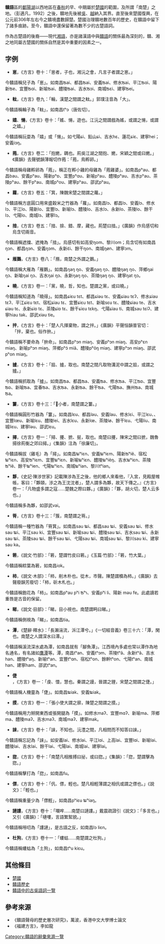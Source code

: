 '''贛語'''區的[[鄱陽湖|鄱陽湖]]以西地區在[[春秋时期|春秋]]的早、中期屬於[[楚國|楚國]]的範圍，及所謂「南楚」之地。（彭適凡，1992）之後，贛地先後被[[吳國|吳]]、[[越國|越]]納入其界。直至後來楚國復興，在公元前306年左右今之贛境盡數歸楚。楚國治理贛地數百年的歷史，在贛語中留下了諸多痕跡。至今，贛語中還保留著為數不少的古楚語詞。

作為古楚語的後裔——現代[[湘語|湘語]]，亦是諸漢語中與[[贛語|贛語]]的關係最為深刻的，贛、湘之地同屬古楚國的關係自然是其中重要的因素之一。

==字例==

*'''崽'''，《方言》卷十：「崽者，子也，湘沅之會，凡言子者謂之崽。」

今贛語稱兒子為「崽」。如南昌ʦai、都昌ʦai、安義ʦai、修水ʦai、平江ʦɑi、陽新ʦɐ、宜豐ʦɑi、新喻ʦai、醴陵ʦai、吉水ʦɔi、南城ʦɛi、建寧ʦei。

*'''軚'''，《方言》卷九：「輪，漢楚之間謂之軚。」郭璞注音為「大」。

今贛語稱輪子為「軚」，如南昌tʰɔ（唐佐切）。

*'''嬉'''、'''愓'''，《方言》卷十：「媱、愓，遊也。江沅之間謂戲為媱，或謂之愓，或謂之嬉。」

今贛語稱玩耍為「嬉」或「愓」。如弋陽ɕi、鉛山ɕi、吉水hɛ、蓮花ɕiɛ、建寧hei；安義iɔŋ。

*'''菢'''，《方言》卷二：「抱嬎，耦也。荊吳江湖之間抱、嬎，宋穎之間或曰嬎。」《廣韻》去聲號韻薄報切作菢：「菢，鳥孵卵。」

今贛語稱母雞孵卵為「菢」，稱正在孵小雞的母雞為「菢雞婆」。如南昌pʰau、都昌bau、安義pʰau、陽新pʰɒ、宜豐pʰɑu、新喻pʰau、醴陵pʰau、吉水pʰau、茶陵pʰau、餘干pʰau、南城pʰou、建寧pʰau、邵武pʰau。

*'''蘿'''，《方言》卷五：「箕，陳魏宋楚之間謂之蘿。」

今贛語稱方底圓口用來盛穀米之竹器為「蘿」。如南昌lɔ、都昌lɔ、安義lɔ、修水lɔ、平江lo、陽新lo、宜豐lɔ、新喻lɔ、醴陵lo、吉水lɔ、永新lo、茶陵lo、餘干lɔ、弋陽lo、南城lɔ、建寧lɔ。

*'''揞'''，《方言》卷五：「揞、揜、錯、摩，藏也。荊楚曰揞。」《廣韻》作烏感切和烏含切兩音。

今贛語稱遮擋、遮掩為「揞」。烏感切有如高安ŋom、黎川om；烏含切有如南昌ŋɔn、都昌ŋɔn、安義ŋɔm、永新ɛ̃i、餘干ŋon、南城ŋøn、建寧ɔm。

*'''雁鵝'''，《方言》卷八：「鴈，南楚之外謂之鵝。」

今贛語稱大雁為「雁鵝」。如南昌ŋaŋ ŋo、安義ŋaŋ ŋɔ、醴陵ŋaŋ ŋo、萍鄉ŋai ŋɔ、新喻ŋai ŋɔ、吉水ŋai ŋɔ、永新ŋaŋ ŋo、茶陵ŋaŋ ŋo、建寧ŋat ŋɔ。

*'''曉'''，《方言》卷一：「黨，曉，哲，知也。楚謂之黨，或曰曉。」

今贛語稱知道為「曉得」。如南昌ɕiɛu tɛt、都昌ɕiəu tɛ、安義ɕiau tɛʔ、修水ɕiau tɛʔ、平江ɕiɛu tɛt、宿松ɕiau tɛ、宜豐ɕiɛu tɛt、新喻sɛu tɛ、醴陵ɕiau te、吉水ɕiau tɛ、永新ɕiɒ tɛ、茶陵ɕiɒ tɛ、餘干ɕiɛu tɛkŋ、弋陽ɕiau ti、南城sau tɛiʔ、建寧hiau tək、邵武xiəu tie。

*'''拌'''，《方言》卷十：「楚人凡揮棄物，謂之拌。」《廣韻》平聲恒韻普官切：「拌，棄也。俗作拚。」

今贛語稱不要命為「拚命」。如南昌pʰɔn miaŋ、安義pʰɔn miaŋ、高安pʰɛn miaŋ、新喻pʰɔn miaŋ、萍鄉pʰɔ̃ miã、醴陵pʰõŋ miaŋ、建寧pʰɔn miaŋ、邵武pʰon miaŋ。

*'''摣'''，《方言》卷十：「抯、摣，取也。南楚之間凡取物溝泥中謂之抯，或謂之摣。」

今贛語稱抓取為「摣」。如南昌ʦa、都昌ʦa、安義ʦa、修水ʦa、平江ʦɒ、宜豐ʦɒ、新喻ʦa、宜春ʦa、吉水ʦa、永新ʦa、餘干ʦa、弋陽ʦa、撫州ʦa、南城ʦa。

*'''簍'''，《方言》卷十三：「𥱿小者，南楚謂之簍。」

今贛語稱圓形竹器為「簍」。如南昌lɛu、都昌ləu、安義lau、修水lɛi、平江lɛu、、宜豐lœu、新喻lɛu、醴陵lei、吉水lɛu、永新lœ、茶陵lø、餘干lɛu、弋陽liu、南城liɛu、建寧ləu、邵武lɛu。

*'''撏'''，《方言》卷一：「撏、攓、摭、挻，取也。南楚曰攓，陳宋之間曰摭，魏魯揚徐荊衡之郊曰撏。」《集韻》注為「徐廉切」。

今贛語稱拔（雞毛）為「撏」。如南昌ʨʰiɛn、安義ʨʰiɛm、陽新ʦʰiẽ、宿松ʨʰiɛn、高安ʦʰiɛm、宜豐ʨʰiɛn、新喻ʨʰiɛn、醴陵ʨʰiẽŋ、吉水ʨʰiɛn、茶陵ʦʰiẽ、餘干ʨʰien、弋陽ʨʰiɛn、南城ʨʰian、黎川tʰian。

*'''夥'''，《史記·陳涉世家》記載陳涉為王之後，他的鄉人來看他，『入宮，見殿屋帷帳，客曰：「夥頤，涉之為王沈沈者」，楚人謂多為夥，故天下傳之。』《方言》卷一：「凡物盛多謂之寇……楚魏之際曰夥。」《廣韻》：「夥，胡火切，楚人云多也。」

今贛語稱多為夥，如邵武vai。

*'''筲'''，《方言》卷十三：「簇，南楚謂之筲。」

今贛語稱一種竹器為「筲箕」。如南昌sau ʨi、都昌sau ʨi、安義sau ʨi、修水sau ʨi、平江sau ki、宜豐sau ʨi、新喻sau ʨi、醴陵sau ʨi、吉水sau ʨi、永新sau ʨi、茶陵sau ʨi、餘干sau ʨi、弋陽sau ʨi、南城sau ʨi、黎川sau ki、建寧sau kə。

*'''箬'''，《說文·竹部》：「箬，楚謂竹皮曰箬。」《玉篇·竹部》：「箬，竹大葉。」

今贛語稱粽葉為箬，如南昌iok。

*'''柿'''，《說文·木部》：「柿，削木朴也。從木，市聲。陳楚謂櫝為柿。」《廣韻》去聲廢韻芳廢切：「柿，斫木札也。」

今贛語稱鉋花為「柿」。如南昌pʰau pʰi ʦʰɿ、安義pʰi li、陽新 məu fɐ。此處讀若重唇是古音的保留。

*'''睇'''，《說文·目部》：「睇，目小視也。南楚謂眄曰睇。」

今贛語稱側視為「睇」，如南昌tia。

*'''潭'''，《楚辭·釋水》：「長瀨湍流，泝江潭兮。」《一切經音義》卷三十六：「潭，閑也。南楚之人謂深水曰潭。」

今贛語稱溪流深水處為潭，如南昌就有「腳魚潭」。江西境內多處也常以潭作為地名通名，有名諸如[[鷹潭|鷹潭]]等。潭，南昌tʰan、安義tʰɔm、茶陵tʰã、永新tʰã、吉水han、醴陵tʰaŋ、新喻tʰan、宜豐tʰɑn、宿松tʰon、餘幹tʰon、弋陽tʰan、南城han、建寧ham、邵武tʰan。

*'''倢'''，《方言》卷一：「虔、懁，慧也。秦謂之謾，晉謂之貍，宋楚之間謂之倢。」

今贛語稱人機靈為「倢」。如南昌ʨiak、安義ʨiak。

*'''摸'''，《方言》卷一：「張小使大謂之廓，陳楚之間謂之摸。」

今贛語稱用力掰開東西或張開腿為「摸」。如修水maʔ、宜豐mɑʔ、新喻ma、萍鄉ma、醴陵maʔ、吉水maʔ、南城maʔ、建寧mak。

*'''誺'''，《方言》卷十：「誺，不知也。沅澧之間，凡相問而不知答曰誺。」

今贛語稱忘記為「誺」。如安義lai、修水lai、平江lɑi、上高lai、宜豐lɑi、新喻lai、醴陵lai、吉水lai、餘干lai、弋陽lai、南城lai、建寧lai。

*'''㧾'''，《方言》卷十：「南楚凡相推搏曰㧙，或曰㧾。」《集韻》：「㧾，楚謂擊為㧾。」

今贛語稱擊打為「㧾」，如南昌fu。

*'''僄'''，《方言》卷十：「𠆩、僄，輕也。楚凡相輕薄謂之相𠆩或謂之僄也。」《說文》：「輕也。」

今贛語稱重量少為「僄輕」，如南昌pʰiɛu ʨʰiaŋ。

*'''謰謱'''，《方言》卷十：「㘓哰……南楚曰謰謱。」戴震疏證引《說文》：「多言也。」又引《廣韻》：「嗹嘍，言語繁絮貌。」

今贛語稱嘮叨為「謱謰」，是古語之反，如南昌lɔ liɛn。

*'''杜狗'''，《方言》卷十一：「螻蛄……南楚謂之杜狗。」

今贛語稱螻蛄為「土狗」，如南昌tʰu kiɛu。

==其他條目==
*[[楚國|楚國]]
*[[贛語歷史|贛語歷史]]
*[[贛語中的古吳語詞一覽|贛語中的古吳語詞一覽]]

==參考來源==
*《贛語聲母的歷史層次研究》，萬波，香港中文大學博士論文
*《福建方言》，李如龍

{{Expand list}}
{{贛語}}
{{漢語音韻學}}

[[Category:贛語的辭彙來源一覽|Category:贛語的辭彙來源一覽]]